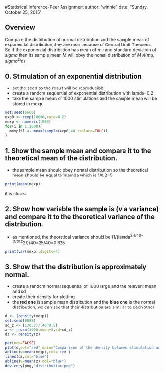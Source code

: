 #Statistical Inference-Peer Assignment
author: "winnie"
date: "Sunday, October 25, 2015"

Overview   
---
Compare the distribution of normal distribution and the sample mean of exponential distribution,they are near because of Central Limit Theorem.  
So if the exponential distribution has mean of $mu$ and standard deviation of $sigma$ then its sample mean $M$ will obey the nomal distribution of $M~N(mu,sigma^2/n)$  

0. Stimulation of an exponential distribution  
---
- set the seed so the result will be reproducible  
- create a random sequential of exponential distribution with lamda=0.2  
- take the sample mean of 1000 stimulations and the sample mean will be stored in mexp  

```r
set.seed(6666)
exp0 <- rexp(10000,rate=0.2)
mexp <- numeric(1000)
for(i in 1:1000){
  mexp[i] <- mean(sample(exp0,40,replace=TRUE))
}
```  

1. Show the sample mean and compare it to the theoretical mean of the distribution.  
---
- the sample mean should obey normal distribution so the theoretical mean should be equal to 1/lamda which is 1/0.2=5
```r
print(mean(mexp))
```
it is close~  

2. Show how variable the sample is (via variance) and compare it to the theoretical variance of the distribution.  
---
- as mentioned, the theoretical variance should be (1/(lamda^2))/40=(1/(0.2^2))/40=25/40=0.625

```r
print(var(mexp),digits=4)
```  

3. Show that the distribution is approximately normal.  
---  
- create a random normal sequential of 1000 large and the relevent mean and sd  
- create their density for plotting  
- the **red one** is sample mean distribution and the **blue one** is the normal distribution, we can see that their distribution are similiar to each other
```r
d <- (density(mexp))
set.seed(8888)
sd_z <- (1/0.2)/(40^0.5)
z <- rnorm(1000,mean=5,sd=sd_z)
dz <- density(z)

par(new=FALSE)
plot(d,col="red",main="Comparison of the density between stimulation and normal distribution",xlab="")
abline(v=mean(mexp),col="red")
lines(dz,col="blue")
abline(v=mean(z),col="blue")
dev.copy(png,"distribution.png")
```  
